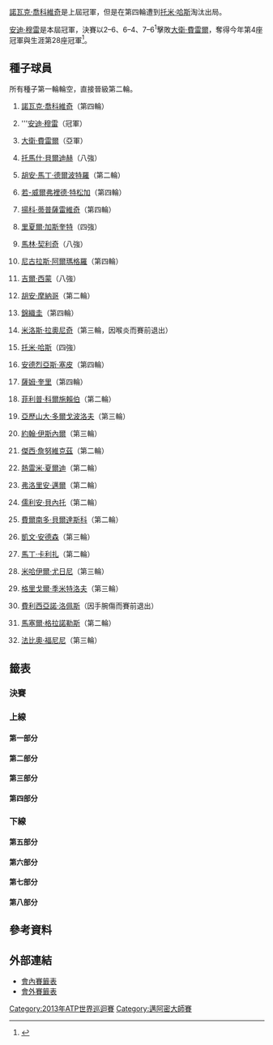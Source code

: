 {{noteTA|G1=Tennis
|1=zh-hans:圈;zh-hant:輪
|2=zh-hans:半区;zh-hant:半部;
|3=zh-hans:半决赛;zh-hk:準決賽;zh-tw:四強;
|4=zh-hans:半準决赛;zh-hk:半準決賽;zh-tw:八強;
|5=zh-hans:資格賽;zh-hk:外圍賽;zh-tw:會外賽;
}}

{{TennisEvents|2013|索尼網球公開賽|
|champ={{flagicon|GBR}} [[安迪·穆雷|安迪·穆雷]]
|runner={{flagicon|ESP}} [[大衛·費雷爾|大衛·費雷爾]]
|score=2–6、6–4、7–6<sup>1</sup>
}}
{{main|2013年索尼網球公開賽}}

[[諾瓦克·喬科維奇|諾瓦克·喬科維奇]]是上屆冠軍，但是在第四輪遭到[[托米·哈斯|托米·哈斯]]淘汰出局。

[[安迪·穆雷|安迪·穆雷]]是本屆冠軍，決賽以2–6、6–4、7–6<sup>1</sup>擊敗[[大衛·費雷爾|大衛·費雷爾]]，奪得今年第4座冠軍與生涯第28座冠軍<ref>{{citeweb|url=http://www.guardian.co.uk/sport/2013/mar/31/andy-murray-sony-open-david-ferrer|title=Andy Murray secures world No2 slot with Miami final win over David Ferrer|date=1 April 2012|work=Guardian|accessdate=2 April 2013|archive-date=2013-04-03|archive-url=https://web.archive.org/web/20130403013241/http://www.guardian.co.uk/sport/2013/mar/31/andy-murray-sony-open-david-ferrer|dead-url=no}}</ref>。

== 種子球員 ==
所有種子第一輪輪空，直接晉級第二輪。
{{col-begin}}
{{col-2}}
#{{flagicon|SRB}} [[諾瓦克·喬科維奇|諾瓦克·喬科維奇]]（第四輪）
#{{flagicon|GRB}} '''[[安迪·穆雷|安迪·穆雷]]（冠軍）
#{{flagicon|ESP}} [[大衛·費雷爾|大衛·費雷爾]]（亞軍）
#{{flagicon|CZE}} [[托馬什·貝爾迪赫|托馬什·貝爾迪赫]]（八強）
#{{flagicon|ARG}} [[胡安·馬丁·德爾波特羅|胡安·馬丁·德爾波特羅]]（第二輪）
#{{flagicon|FRA}} [[若-威爾弗裡德·特松加|若-威爾弗裡德·特松加]]（第四輪）
#{{flagicon|SRB}} [[揚科·蒂普薩雷維奇|揚科·蒂普薩雷維奇]]（第四輪）
#{{flagicon|FRA}} [[里夏爾·加斯奎特|里夏爾·加斯奎特]]（四強）
#{{flagicon|CRO}} [[馬林·契利奇|馬林·契利奇]]（八強）
#{{flagicon|ESP}} [[尼古拉斯·阿爾瑪格羅|尼古拉斯·阿爾瑪格羅]]（第四輪）
#{{flagicon|FRA}} [[吉爾·西蒙|吉爾·西蒙]]（八強）
#{{flagicon|ARG}} [[胡安·摩納哥|胡安·摩納哥]]（第二輪）
#{{flagicon|JPN}} [[錦織圭|錦織圭]]（第四輪）
#{{flagicon|CAN}} [[米洛斯·拉奧尼奇|米洛斯·拉奧尼奇]]（第三輪，因喉炎而賽前退出）
#{{flagicon|GER}} [[托米·哈斯|托米·哈斯]]（四強）
#{{flagicon|ITA}} [[安德烈亞斯·塞皮|安德烈亞斯·塞皮]]（第四輪）
{{col-2}}
<ol start=17>
<li>{{flagicon|USA}} [[薩姆·奎里|薩姆·奎里]]（第四輪）
<li>{{flagicon|GER}} [[菲利普·科爾施賴伯|菲利普·科爾施賴伯]]（第二輪）
<li>{{flagicon|UKR}} [[亞歷山大·多爾戈波洛夫|亞歷山大·多爾戈波洛夫]]（第三輪）
<li>{{flagicon|USA}} [[約翰·伊斯內爾|約翰·伊斯內爾]]（第三輪）
<li>{{flagicon|POL}} [[傑西·詹努維克茲|傑西·詹努維克茲]]（第二輪）
<li>{{flagicon|FRA}} [[熱雷米·夏爾迪|熱雷米·夏爾迪]]（第二輪）
<li>{{flagicon|GER}} [[弗洛里安·邁爾|弗洛里安·邁爾]]（第二輪）
<li>{{flagicon|FRA}} [[儒利安·貝內托|儒利安·貝內托]]（第二輪）
<li>{{flagicon|ESP}} [[費爾南多·貝爾達斯科|費爾南多·貝爾達斯科]]（第二輪）
<li>{{flagicon|RSA}} [[凱文·安德森_(網球運動員)|凱文·安德森]]（第三輪）
<li>{{flagicon|SVK}} [[馬丁·卡利扎|馬丁·卡利扎]]（第二輪）
<li>{{flagicon|RUS}} [[米哈伊爾·尤日尼|米哈伊爾·尤日尼]]（第三輪）
<li>{{flagicon|BUL}} [[格里戈爾·季米特洛夫|格里戈爾·季米特洛夫]]（第三輪）
<li>{{flagicon|ESP}} [[費利西亞諾·洛佩斯|費利西亞諾·洛佩斯]]（因手腕傷而賽前退出）
<li>{{flagicon|ESP}} [[馬塞爾·格拉諾勒斯|馬塞爾·格拉諾勒斯]]（第二輪）
<li>{{flagicon|ITA}} [[法比奧·福尼尼|法比奧·福尼尼]]（第三輪）
</ol>
{{col-end}}

== 籤表 ==
{{Draw key}}

=== 決賽 ===
{{8TeamBracket-Tennis3
| RD1=八強
| RD2=四強
| RD3=決賽
| team-width=175

|RD1-seed1=15
|RD1-team1='''{{flagicon|GER}} [[托米·哈斯|托米·哈斯]]
|RD1-score1-1='''6
|RD1-score1-2='''6
|RD1-score1-3=
|RD1-seed2=11
|RD1-team2={{flagicon|FRA}} [[吉爾·西蒙|吉爾·西蒙]]
|RD1-score2-1=3
|RD1-score2-2=1
|RD1-score2-3=

|RD1-seed3=3
|RD1-team3='''{{flagicon|ESP}} [[大衛·費雷爾|大衛·費雷爾]]
|RD1-score3-1=4
|RD1-score3-2='''6
|RD1-score3-3='''6
|RD1-seed4= 
|RD1-team4={{flagicon|AUT}} [[于爾根·梅爾澤|于爾根·梅爾澤]]
|RD1-score4-1='''6
|RD1-score4-2=3
|RD1-score4-3=0

|RD1-seed5=8
|RD1-team5='''{{flagicon|FRA}} [[里夏爾·加斯奎特|里夏爾·加斯奎特]]
|RD1-score5-1='''6
|RD1-score5-2='''6
|RD1-score5-3=
|RD1-seed6=4
|RD1-team6={{flagicon|CZE}} [[托馬什·貝爾迪赫|托馬什·貝爾迪赫]]
|RD1-score6-1=3
|RD1-score6-2=3
|RD1-score6-3=

|RD1-seed7=9
|RD1-team7={{flagicon|CRO}} [[馬林·契利奇|馬林·契利奇]]
|RD1-score7-1=4
|RD1-score7-2=3
|RD1-score7-3=
|RD1-seed8=2
|RD1-team8='''{{flagicon|GBR}} [[安迪·穆雷|安迪·穆雷]]
|RD1-score8-1='''6
|RD1-score8-2='''6
|RD1-score8-3=

|RD2-seed1=15
|RD2-team1={{flagicon|GER}} [[托米·哈斯|托米·哈斯]]
|RD2-score1-1='''6
|RD2-score1-2=2
|RD2-score1-3=3
|RD2-seed2=3
|RD2-team2='''{{flagicon|ESP}} [[大衛·費雷爾|大衛·費雷爾]]
|RD2-score2-1=4
|RD2-score2-2='''6
|RD2-score2-3='''6

|RD2-seed3=8
|RD2-team3={{flagicon|FRA}} [[里夏爾·加斯奎特|里夏爾·加斯奎特]]
|RD2-score3-1='''7<sup>7</sup>
|RD2-score3-2=1
|RD2-score3-3=2
|RD2-seed4=2
|RD2-team4='''{{flagicon|GBR}} [[安迪·穆雷|安迪·穆雷]]
|RD2-score4-1=6<sup>3</sup>
|RD2-score4-2='''6
|RD2-score4-3='''6

|RD3-seed1=3
|RD3-team1={{flagicon|ESP}} [[大衛·費雷爾|大衛·費雷爾]]
|RD3-score1-1='''6
|RD3-score1-2=4
|RD3-score1-3=6<sup>1</sup>
|RD3-seed2=2
|RD3-team2='''{{flagicon|GBR}} [[安迪·穆雷|安迪·穆雷]]
|RD3-score2-1=2
|RD3-score2-2='''6
|RD3-score2-3='''7<sup>7</sup>
}}

=== 上線 ===

==== 第一部分 ====
{{16TeamBracket-Compact-Tennis3-Byes
| RD1=第一輪
| RD2=第二輪
| RD3=第三輪
| RD4=第四輪

|RD1-seed03= 
|RD1-team03={{flagicon|LUX}} [[吉爾·穆勒|穆勒]]
|RD1-score03-1=5
|RD1-score03-2=4
|RD1-score03-3= 
|RD1-seed04= 
|RD1-team04='''{{flagicon|CZE}} [[盧卡斯·拉索爾|拉索爾]]
|RD1-score04-1='''7
|RD1-score04-2='''6
|RD1-score04-3= 

|RD1-seed05= 
|RD1-team05={{flagicon|RUS}} [[伊夫尼·多斯科伊|多斯科伊]]
|RD1-score05-1='''6
|RD1-score05-2=6<sup>5</sup>
|RD1-score05-3=2
|RD1-seed06=PR
|RD1-team06='''{{flagicon|IND}} [[山德夫·狄瓦曼|狄瓦曼]]
|RD1-score06-1=4
|RD1-score06-2='''7<sup>7</sup>
|RD1-score06-3='''6

|RD1-seed11= 
|RD1-team11='''{{flagicon|RUS}} [[尼古萊·達維登科|達維登科]]
|RD1-score11-1='''6
|RD1-score11-2=2
|RD1-score11-3='''6
|RD1-seed12= 
|RD1-team12={{flagicon|ITA}} [[保羅·洛倫齊|洛倫齊]]
|RD1-score12-1=0
|RD1-score12-2='''6
|RD1-score12-3=0

|RD1-seed13= 
|RD1-team13='''{{flagicon|NED}} [[伊格爾·西里寧|西里寧]]
|RD1-score13-1=3
|RD1-score13-2= 
|RD1-score13-3= 
|RD1-seed14= 
|RD1-team14={{flagicon|ARG}} [[萊昂納多·梅耶爾|梅耶爾]]
|RD1-score14-1=2<sup>r</sup>
|RD1-score14-2= 
|RD1-score14-3= 

|RD2-seed01=1
|RD2-team01='''{{flagicon|SRB}} [[諾瓦克·喬科維奇|喬科維奇]]
|RD2-score01-1='''6
|RD2-score01-2='''6
|RD2-score01-3= 
|RD2-seed02= 
|RD2-team02={{flagicon|CZE}} [[盧卡斯·拉索爾|拉索爾]]
|RD2-score02-1=1
|RD2-score02-2=0
|RD2-score02-3= 

|RD2-seed03=PR
|RD2-team03={{flagicon|IND}} '''[[山德夫·狄瓦曼|狄瓦曼]]
|RD2-score03-1=4
|RD2-score03-2='''6
|RD2-score03-3='''7
|RD2-seed04=LL
|RD2-team04={{Nowrap|{{flagicon|FRA}} [[愛德華·羅傑-瓦塞林|羅傑-瓦塞林]]}}
|RD2-score04-1='''6
|RD2-score04-2=4
|RD2-score04-3=5

|RD2-seed05=19
|RD2-team05='''{{flagicon|UKR}} [[亞歷山大·多爾戈波洛夫|多爾戈波洛夫]]
|RD2-score05-1='''6
|RD2-score05-2='''6
|RD2-score05-3= 
|RD2-seed06= 
|RD2-team06={{flagicon|RUS}} [[尼古萊·達維登科|達維登科]]
|RD2-score06-1=2
|RD2-score06-2=3
|RD2-score06-3= 

|RD2-seed07= 
|RD2-team07={{flagicon|NED}} [[伊格爾·西里寧|西里寧]]
|RD2-score07-1=0
|RD2-score07-2='''7
|RD2-score07-3=3
|RD2-seed08=15
|RD2-team08='''{{flagicon|GER}} [[托米·哈斯|哈斯]]
|RD2-score08-1='''6
|RD2-score08-2=5
|RD2-score08-3='''6

|RD3-seed01=1
|RD3-team01='''{{flagicon|SRB}} [[諾瓦克·喬科維奇|喬科維奇]]
|RD3-score01-1='''6
|RD3-score01-2='''6
|RD3-score01-3= 
|RD3-seed02=PR
|RD3-team02={{flagicon|IND}} [[山德夫·狄瓦曼|狄瓦曼]]
|RD3-score02-1=2
|RD3-score02-2=4
|RD3-score02-3= 

|RD3-seed03=19
|RD3-team03={{flagicon|UKR}} [[亞歷山大·多爾戈波洛夫|多爾戈波洛夫]]
|RD3-score03-1=3
|RD3-score03-2=2
|RD3-score03-3= 
|RD3-seed04=15
|RD3-team04='''{{flagicon|GER}} [[托米·哈斯|哈斯]] 
|RD3-score04-1='''6
|RD3-score04-2='''6
|RD3-score04-3= 

|RD4-seed01=1
|RD4-team01={{flagicon|SRB}} [[諾瓦克·喬科維奇|喬科維奇]]
|RD4-score01-1=2
|RD4-score01-2=4
|RD4-score01-3=
|RD4-seed02=15
|RD4-team02='''{{flagicon|GER}} [[托米·哈斯|哈斯]] 
|RD4-score02-1='''6
|RD4-score02-2='''6
|RD4-score02-3=
}}

==== 第二部分 ====
{{16TeamBracket-Compact-Tennis3-Byes
| RD1=第一輪
| RD2=第二輪
| RD3=第三輪
| RD4=第四輪

|RD1-seed03= 
|RD1-team03={{flagicon|POR}} [[喬奧·索薩|索薩]]
|RD1-score03-1=1
|RD1-score03-2=6<sup>3</sup>
|RD1-score03-3= 
|RD1-seed04=WC
|RD1-team04='''{{flagicon|AUS}} [[萊頓·休伊特|休伊特]]
|RD1-score04-1='''6
|RD1-score04-2='''7<sup>7</sup>
|RD1-score04-3= 

|RD1-seed05= 
|RD1-team05='''{{flagicon|SLO}} [[格雷加·澤姆賈|澤姆賈]]
|RD1-score05-1=3
|RD1-score05-2=0
|RD1-score05-3= 
|RD1-seed06=
|RD1-team06={{flagicon|ESP}} [[羅伯托·布迪斯塔-阿古特|布迪斯塔-阿古特]]
|RD1-score06-1='''6
|RD1-score06-2=0<sup>r</sup>
|RD1-score06-3= 

|RD1-seed11=Q
|RD1-team11={{flagicon|NED}} [[蒂莫·德·巴克|德·巴克]]
|RD1-score11-1=1
|RD1-score11-2='''6
|RD1-score11-3=3
|RD1-seed12= 
|RD1-team12='''{{flagicon|ARG}} [[奧拉西奧·澤巴洛斯|澤巴洛斯]]
|RD1-score12-1='''6
|RD1-score12-2=3
|RD1-score12-3='''6

|RD1-seed13= 
|RD1-team13={{flagicon|AUS}} [[馬林卡·馬特塞維奇|馬特塞維奇]]
|RD1-score13-1=2
|RD1-score13-2='''6
|RD1-score13-3=4
|RD1-seed14=Q
|RD1-team14='''{{flagicon|ISR}} [[杜迪·塞拉|塞拉]]
|RD1-score14-1='''6
|RD1-score14-2=1
|RD1-score14-3='''6

|RD2-seed01=11
|RD2-team01='''{{flagicon|FRA}} [[吉爾·西蒙|西蒙]]
|RD2-score01-1='''6
|RD2-score01-2='''6
|RD2-score01-3= 
|RD2-seed02=WC
|RD2-team02={{flagicon|AUS}} [[萊頓·休伊特|休伊特]]
|RD2-score02-1=3
|RD2-score02-2=3
|RD2-score02-3= 

|RD2-seed03= 
|RD2-team03='''{{flagicon|SLO}} [[格雷加·澤姆賈|澤姆賈]]
|RD2-score03-1='''6
|RD2-score03-2='''7<sup>7</sup>
|RD2-score03-3= 
|RD2-seed04=23
|RD2-team04={{flagicon|GER}} [[弗洛里安·邁爾|邁爾]]
|RD2-score04-1=3
|RD2-score04-2=6<sup>3</sup>
|RD2-score04-3= 

|RD2-seed05=26
|RD2-team05='''{{flagicon|RSA}} [[凱文·安德森_(網球運動員)|凱文·安德森]]
|RD2-score05-1='''6
|RD2-score05-2='''7<sup>7</sup>
|RD2-score05-3= 
|RD2-seed06= 
|RD2-team06={{flagicon|ARG}} [[奧拉西奧·澤巴洛斯|澤巴洛斯]]
|RD2-score06-1=3
|RD2-score06-2=6<sup>4</sup>
|RD2-score06-3= 

|RD2-seed07=Q
|RD2-team07={{flagicon|ISR}} [[杜迪·塞拉|塞拉]]
|RD2-score07-1=2
|RD2-score07-2=4
|RD2-score07-3= 
|RD2-seed08=7
|RD2-team08='''{{flagicon|SRB}} [[揚科·蒂普薩雷維奇|蒂普薩雷維奇]]
|RD2-score08-1='''6
|RD2-score08-2='''6
|RD2-score08-3= 

|RD3-seed01=11
|RD3-team01='''{{flagicon|FRA}} [[吉爾·西蒙|西蒙]]
|RD3-score01-1='''6
|RD3-score01-2='''6
|RD3-score01-3= 
|RD3-seed02= 
|RD3-team02={{flagicon|SLO}} [[格雷加·澤姆賈|澤姆賈]]
|RD3-score02-1=4
|RD3-score02-2=4
|RD3-score02-3= 

|RD3-seed03=26
|RD3-team03={{flagicon|RSA}} [[凱文·安德森_(網球運動員)|凱文·安德森]]
|RD3-score03-1='''6
|RD3-score03-2=6<sup>5</sup>
|RD3-score03-3=0
|RD3-seed04=7
|RD3-team04='''{{flagicon|SRB}} [[揚科·蒂普薩雷維奇|蒂普薩雷維奇]]
|RD3-score04-1=4
|RD3-score04-2='''7<sup>7</sup>
|RD3-score04-3='''6

|RD4-seed01=11
|RD4-team01='''{{flagicon|FRA}} [[吉爾·西蒙|西蒙]]
|RD4-score01-1=5
|RD4-score01-2='''6
|RD4-score01-3='''6
|RD4-seed02=7
|RD4-team02={{flagicon|SRB}} [[揚科·蒂普薩雷維奇|蒂普薩雷維奇]]
|RD4-score02-1='''7
|RD4-score02-2=2
|RD4-score02-3=2
}}

==== 第三部分 ====
{{16TeamBracket-Compact-Tennis3-Byes
| RD1=第一輪
| RD2=第二輪
| RD3=第三輪
| RD4=第四輪

|RD1-seed03=Q
|RD1-team03='''{{flagicon|RUS}} [[德米特里·圖爾蘇諾夫|圖爾蘇諾夫]]
|RD1-score03-1='''7<sup>7</sup>
|RD1-score03-2='''7
|RD1-score03-3= 
|RD1-seed04=Q
|RD1-team04={{flagicon|USA}} [[提姆·斯姆澤克|斯姆澤克]]
|RD1-score04-1=6<sup>4</sup>
|RD1-score04-2=5
|RD1-score04-3= 

|RD1-seed05= 
|RD1-team05={{flagicon|FRA}} [[伯諾瓦·帕爾雷|帕爾雷]]
|RD1-score05-1=6<sup>7</sup>
|RD1-score05-2=2
|RD1-score05-3= 
|RD1-seed06= 
|RD1-team06='''{{flagicon|FRA}} [[米卡埃爾·洛德拉|洛德拉]]
|RD1-score06-1='''7<sup>9</sup>
|RD1-score06-2='''6
|RD1-score06-3=

|RD1-seed11=Q
|RD1-team11={{flagicon|USA}} [[拉傑夫·拉姆|拉姆]]
|RD1-score11-1=4
|RD1-score11-2='''7<sup>8</sup>
|RD1-score11-3=4
|RD1-seed12= 
|RD1-team12='''{{flagicon|BEL}} [[克薩維埃·馬利斯|馬利斯]]
|RD1-score12-1='''6
|RD1-score12-2=6<sup>6</sup>
|RD1-score12-3='''6

|RD1-seed13= 
|RD1-team13={{flagicon|RUS}} [[安德烈·庫茲涅佐夫_(網球運動員)|庫茲涅佐夫]]
|RD1-score13-1='''6
|RD1-score13-2=3
|RD1-score13-3=1<sup>r</sup>
|RD1-seed14= 
|RD1-team14='''{{flagicon|ROU}} [[維克托·哈內斯庫|哈內斯庫]]
|RD1-score14-1=4
|RD1-score14-2='''6
|RD1-score14-3=4

|RD2-seed01=3
|RD2-team01='''{{flagicon|ESP}} [[大衛·費雷爾|費雷爾]]
|RD2-score01-1=<small>w/o</small>
|RD2-score01-2= 
|RD2-score01-3= 
|RD2-seed02=Q
|RD2-team02={{flagicon|RUS}} [[德米特里·圖爾蘇諾夫|圖爾蘇諾夫]]
|RD2-score02-1= 
|RD2-score02-2= 
|RD2-score02-3= 

|RD2-seed03= 
|RD2-team03={{flagicon|FRA}} [[米卡埃爾·洛德拉|洛德拉]]
|RD2-score03-1=4
|RD2-score03-2=1
|RD2-score03-3= 
|RD2-seed04=32
|RD2-team04='''{{flagicon|ITA}} [[法比奧·福尼尼|福尼尼]]
|RD2-score04-1='''6
|RD2-score04-2='''6
|RD2-score04-3= 

|RD2-seed05=22
|RD2-team05={{flagicon|FRA}} [[熱雷米·夏爾迪|夏爾迪]]
|RD2-score05-1=3
|RD2-score05-2=2
|RD2-score05-3= 
|RD2-seed06= 
|RD2-team06='''{{flagicon|BEL}} [[克薩維埃·馬利斯|馬利斯]]
|RD2-score06-1='''6
|RD2-score06-2='''6
|RD2-score06-3= 

|RD2-seed07= 
|RD2-team07={{flagicon|ROU}} [[維克托·哈內斯庫|哈內斯庫]]
|RD2-score07-1=3
|RD2-score07-2=3
|RD2-score07-3= 
|RD2-seed08=13
|RD2-team08='''{{flagicon|JPN}} [[錦織圭|錦織]]
|RD2-score08-1='''6
|RD2-score08-2='''6
|RD2-score08-3= 

|RD3-seed01=3
|RD3-team01='''{{flagicon|ESP}} [[大衛·費雷爾|費雷爾]]
|RD3-score01-1='''6
|RD3-score01-2='''7
|RD3-score01-3= 
|RD3-seed02=32
|RD3-team02={{flagicon|ITA}} [[法比奧·福尼尼|福尼尼]]
|RD3-score02-1=1
|RD3-score02-2=5
|RD3-score02-3= 

|RD3-seed03= 
|RD3-team03={{flagicon|BEL}} [[克薩維埃·馬利斯|馬利斯]]
|RD3-score03-1=2
|RD3-score03-2=5
|RD3-score03-3= 
|RD3-seed04=13
|RD3-team04='''{{flagicon|JPN}} [[錦織圭|錦織]]
|RD3-score04-1='''6
|RD3-score04-2='''7
|RD3-score04-3= 

|RD4-seed01=3
|RD4-team01='''{{flagicon|ESP}} [[大衛·費雷爾|費雷爾]]
|RD4-score01-1='''6
|RD4-score01-2='''6
|RD4-score01-3=
|RD4-seed02=13
|RD4-team02={{flagicon|JPN}} [[錦織圭|錦織]]
|RD4-score02-1=4
|RD4-score02-2=2
|RD4-score02-3=
}}

==== 第四部分 ====
{{16TeamBracket-Compact-Tennis3-Byes
| RD1=第一輪
| RD2=第二輪
| RD3=第三輪
| RD4=第四輪

|RD1-seed03=Q
|RD1-team03={{flagicon|CZE}} [[揚·哈耶克|哈耶克]]
|RD1-score03-1=3
|RD1-score03-2=1
|RD1-score03-3= 
|RD1-seed04= 
|RD1-team04='''{{flagicon|ESP}} [[阿爾伯特·拉莫斯|拉莫斯]]
|RD1-score04-1='''6
|RD1-score04-2='''6
|RD1-score04-3= 

|RD1-seed05= 
|RD1-team05={{flagicon|USA}} [[瑞恩·哈里森_(網球運動員)|哈里森]]
|RD1-score05-1=2
|RD1-score05-2=2
|RD1-score05-3= 
|RD1-seed06=WC
|RD1-team06='''{{flagicon|USA}} [[詹姆斯·布萊克|布萊克]]
|RD1-score06-1='''6
|RD1-score06-2='''6
|RD1-score06-3= 

|RD1-seed11= 
|RD1-team11='''{{flagicon|AUT}} [[于爾根·梅爾澤|梅爾澤]]
|RD1-score11-1=3
|RD1-score11-2='''6
|RD1-score11-3='''7<sup>7</sup>
|RD1-seed12= 
|RD1-team12={{flagicon|LTU}} [[里查達斯·貝蘭基斯|貝蘭基斯]]
|RD1-score12-1='''6
|RD1-score12-2=3
|RD1-score12-3=6<sup>1</sup>

|RD1-seed13= 
|RD1-team13='''{{flagicon|GER}} [[托比亞斯·卡姆克|卡姆克]]
|RD1-score13-1='''7<sup>7</sup>
|RD1-score13-2='''6
|RD1-score13-3= 
|RD1-seed14= 
|RD1-team14={{flagicon|SLO}} [[布拉澤·卡夫奇克|卡夫奇克]]
|RD1-score14-1=6<sup>5</sup>
|RD1-score14-2=3
|RD1-score14-3= 

|RD2-seed01=12
|RD2-team01={{flagicon|ARG}} [[胡安·摩納哥|摩納哥]]
|RD2-score01-1=2
|RD2-score01-2='''6
|RD2-score01-3=3
|RD2-seed02= 
|RD2-team02='''{{flagicon|ESP}} [[阿爾伯特·拉莫斯|拉莫斯]]
|RD2-score02-1='''6
|RD2-score02-2=4
|RD2-score02-3='''6

|RD2-seed03=WC
|RD2-team03={{flagicon|USA}} '''[[詹姆斯·布萊克|布萊克]]
|RD2-score03-1='''6
|RD2-score03-2='''6
|RD2-score03-3= 
|RD2-seed04=24
|RD2-team04={{flagicon|FRA}} [[儒利安·貝內托|貝內托]]
|RD2-score04-1=2
|RD2-score04-2=3
|RD2-score04-3= 

|RD2-seed05=31
|RD2-team05={{flagicon|ESP}} [[馬塞爾·格拉諾勒斯|格拉諾勒斯]]
|RD2-score05-1=3
|RD2-score05-2=4
|RD2-score05-3= 
|RD2-seed06= 
|RD2-team06='''{{flagicon|AUT}} [[于爾根·梅爾澤|梅爾澤]]
|RD2-score06-1='''6
|RD2-score06-2='''6
|RD2-score06-3= 

|RD2-seed07= 
|RD2-team07='''{{flagicon|GER}} [[托比亞斯·卡姆克|卡姆克]]
|RD2-score07-1='''7<sup>7</sup>
|RD2-score07-2='''6
|RD2-score07-3= 
|RD2-seed08=5
|RD2-team08={{flagicon|ARG}} [[胡安·馬丁·德爾波特羅|德爾波特羅]]
|RD2-score08-1=6<sup>5</sup>
|RD2-score08-2=1
|RD2-score08-3= 

|RD3-seed01= 
|RD3-team01='''{{flagicon|ESP}} [[阿爾伯特·拉莫斯|拉莫斯]]
|RD3-score01-1='''6
|RD3-score01-2=2
|RD3-score01-3='''7
|RD3-seed02=WC
|RD3-team02={{flagicon|USA}} [[詹姆斯·布萊克|布萊克]]
|RD3-score02-1=4
|RD3-score02-2='''6
|RD3-score02-3=5

|RD3-seed03= 
|RD3-team03='''{{flagicon|AUT}} [[于爾根·梅爾澤|梅爾澤]]
|RD3-score03-1=6<sup>3</sup>
|RD3-score03-2='''6
|RD3-score03-3='''6
|RD3-seed04= 
|RD3-team04={{flagicon|GER}} [[托比亞斯·卡姆克|卡姆克]]
|RD3-score04-1='''7<sup>7</sup>
|RD3-score04-2=3
|RD3-score04-3=4

|RD4-seed01= 
|RD4-team01={{flagicon|ESP}} [[阿爾伯特·拉莫斯|拉莫斯]]
|RD4-score01-1='''6
|RD4-score01-2=3
|RD4-score01-3=3
|RD4-seed02= 
|RD4-team02='''{{flagicon|AUT}} [[于爾根·梅爾澤|梅爾澤]]
|RD4-score02-1=2
|RD4-score02-2='''6
|RD4-score02-3='''6
}}

=== 下線 ===

==== 第五部分 ====
{{16TeamBracket-Compact-Tennis3-Byes
| RD1=第一輪
| RD2=第二輪
| RD3=第三輪
| RD4=第四輪

|RD1-seed03= 
|RD1-team03={{flagicon|JPN}} [[伊藤龍馬|伊藤]]
|RD1-score03-1='''6
|RD1-score03-2=4
|RD1-score03-3=1<sup>r</sup>
|RD1-seed04=Q
|RD1-team04='''{{flagicon|BEL}} [[奧利維埃·羅庫斯|O 羅庫斯]]
|RD1-score04-1=4
|RD1-score04-2='''6
|RD1-score04-3=3

|RD1-seed05=Q
|RD1-team05={{flagicon|USA}} [[羅比·吉內普里|吉內普里]]
|RD1-score05-1=5
|RD1-score05-2=1
|RD1-score05-3= 
|RD1-seed06= 
|RD1-team06='''{{flagicon|TPE}} [[盧彥勳|盧]]
|RD1-score06-1='''7
|RD1-score06-2='''6
|RD1-score06-3= 

|RD1-seed11= 
|RD1-team11='''{{flagicon|BEL}} [[大衛·高芬|高芬]]
|RD1-score11-1='''7<sup>7</sup>
|RD1-score11-2=3
|RD1-score11-3='''6
|RD1-seed12= 
|RD1-team12={{flagicon|NED}} [[羅賓·哈塞|哈塞]]
|RD1-score12-1=6<sup>4</sup>
|RD1-score12-2='''6
|RD1-score12-3=1

|RD1-seed13=WC
|RD1-team13='''{{flagicon|ARG}} [[吉多·佩拉|佩拉]]
|RD1-score13-1=2
|RD1-score13-2= 
|RD1-score13-3= 
|RD1-seed14= 
|RD1-team14={{flagicon|ARG}} [[卡洛斯·貝洛克|貝洛克]]
|RD1-score14-1=1<sup>r</sup>
|RD1-score14-2= 
|RD1-score14-3= 

|RD2-seed01=8
|RD2-team01='''{{flagicon|FRA}} [[里夏爾·加斯奎特|加斯奎特]]
|RD2-score01-1='''7
|RD2-score01-2='''6
|RD2-score01-3= 
|RD2-seed02=Q
|RD2-team02={{flagicon|BEL}} [[奧利維埃·羅庫斯|O 羅庫斯]]
|RD2-score02-1=5
|RD2-score02-2=2
|RD2-score02-3= 

|RD2-seed03= 
|RD2-team03={{flagicon|TPE}} [[盧彥勳|盧]]
|RD2-score03-1=3
|RD2-score03-2='''6
|RD2-score03-3=0
|RD2-seed04=28
|RD2-team04='''{{flagicon|RUS}} [[米哈伊爾·尤日尼|尤日尼]]
|RD2-score04-1='''6
|RD2-score04-2=1
|RD2-score04-3='''6

|RD2-seed05=18
|RD2-team05={{flagicon|GER}} [[菲利普·科爾施賴伯|科爾施賴伯]]
|RD2-score05-1=6<sup>5</sup>
|RD2-score05-2='''6
|RD2-score05-3=2
|RD2-seed06= 
|RD2-team06='''{{flagicon|BEL}} [[大衛·高芬|高芬]]
|RD2-score06-1='''7<sup>7</sup>
|RD2-score06-2=4
|RD2-score06-3='''6

|RD2-seed07=WC
|RD2-team07={{flagicon|ARG}} [[吉多·佩拉|佩拉]]
|RD2-score07-1=0
|RD2-score07-2=3
|RD2-score07-3= 
|RD2-seed08=10
|RD2-team08='''{{flagicon|ESP}} [[尼古拉斯·阿爾瑪格羅|阿爾瑪格羅]]
|RD2-score08-1='''6
|RD2-score08-2='''6
|RD2-score08-3= 

|RD3-seed01=8
|RD3-team01='''{{flagicon|FRA}} [[里夏爾·加斯奎特|加斯奎特]]
|RD3-score01-1='''6
|RD3-score01-2='''6
|RD3-score01-3= 
|RD3-seed02=28
|RD3-team02={{flagicon|RUS}} [[米哈伊爾·尤日尼|尤日尼]]
|RD3-score02-1=3
|RD3-score02-2=4
|RD3-score02-3= 

|RD3-seed03= 
|RD3-team03={{flagicon|BEL}} [[大衛·高芬|高芬]]
|RD3-score03-1=3
|RD3-score03-2=4
|RD3-score03-3= 
|RD3-seed04=10
|RD3-team04='''{{flagicon|ESP}} [[尼古拉斯·阿爾瑪格羅|阿爾瑪格羅]]
|RD3-score04-1='''6
|RD3-score04-2='''6
|RD3-score04-3= 

|RD4-seed01=8
|RD4-team01='''{{flagicon|FRA}} [[里夏爾·加斯奎特|加斯奎特]]
|RD4-score01-1=6<sup>3</sup>
|RD4-score01-2='''7
|RD4-score01-3='''7<sup>7</sup>
|RD4-seed02=10
|RD4-team02={{flagicon|ESP}} [[尼古拉斯·阿爾瑪格羅|阿爾瑪格羅]]
|RD4-score02-1='''7<sup>7</sup>
|RD4-score02-2=5
|RD4-score02-3=6<sup>3</sup>
}}

==== 第六部分 ====
{{16TeamBracket-Compact-Tennis3-Byes
| RD1=第一輪
| RD2=第二輪
| RD3=第三輪
| RD4=第四輪

|RD1-seed03=Q
|RD1-team03={{flagicon|ROU}} [[馬利尤斯·科皮爾|科皮爾]]
|RD1-score03-1=4
|RD1-score03-2='''6
|RD1-score03-3=1
|RD1-seed04=Q
|RD1-team04='''{{flagicon|FRA}} [[基雷姆·魯芬|魯芬]]
|RD1-score04-1='''6
|RD1-score04-2=4
|RD1-score04-3='''6

|RD1-seed05=Q
|RD1-team05={{flagicon|CAN}} [[法蘭克·丹切維奇|丹切維奇]]
|RD1-score05-1='''6
|RD1-score05-2=4
|RD1-score05-3=3
|RD1-seed06=
|RD1-team06='''{{flagicon|POL}} [[盧卡斯·古博特|古博特]]
|RD1-score06-1=4
|RD1-score06-2='''6
|RD1-score06-3='''6

|RD1-seed11=
|RD1-team11={{flagicon|JPN}} [[添田豪|添田]]
|RD1-score11-1=5
|RD1-score11-2=1
|RD1-score11-3=
|RD1-seed12=
|RD1-team12='''{{flagicon|COL}} [[亞歷杭德羅·法亞|法亞]]
|RD1-score12-1='''7
|RD1-score12-2='''6
|RD1-score12-3=

|RD1-seed13=
|RD1-team13='''{{Nowrap|{{flagicon|ESP}} [[丹尼爾·吉梅諾-特拉維爾|吉梅諾-特拉維爾]]}}
|RD1-score13-1='''6
|RD1-score13-2='''6
|RD1-score13-3=
|RD1-seed14=
|RD1-team14={{flagicon|UZB}} [[丹尼斯·伊斯托明|伊斯托明]]
|RD1-score14-1=2
|RD1-score14-2=4
|RD1-score14-3=

|RD2-seed01=14
|RD2-team01='''{{flagicon|CAN}} [[米洛斯·拉奧尼奇|拉奧尼奇]]
|RD2-score01-1='''6
|RD2-score01-2='''6
|RD2-score01-3=
|RD2-seed02=Q
|RD2-team02={{flagicon|FRA}} [[基雷姆·魯芬|魯芬]]
|RD2-score02-1=2
|RD2-score02-2=4
|RD2-score02-3=

|RD2-seed03=
|RD2-team03={{flagicon|POL}} [[盧卡斯·古博特|古博特]]
|RD2-score03-1='''6
|RD2-score03-2=3
|RD2-score03-3=3
|RD2-seed04=17
|RD2-team04='''{{flagicon|USA}} [[薩姆·奎里|奎里]]
|RD2-score04-1=4
|RD2-score04-2='''6
|RD2-score04-3='''6

|RD2-seed05=25
|RD2-team05={{flagicon|ESP}} [[費爾南多·貝爾達斯科|貝爾達斯科]]
|RD2-score05-1=3
|RD2-score05-2=6<sup>6</sup>
|RD2-score05-3=
|RD2-seed06=
|RD2-team06='''{{flagicon|COL}} [[亞歷杭德羅·法亞|法亞]]
|RD2-score06-1='''6
|RD2-score06-2='''7<sup>8</sup>
|RD2-score06-3=

|RD2-seed07=
|RD2-team07={{Nowrap|{{flagicon|ESP}} [[丹尼爾·吉梅諾-特拉維爾|吉梅諾-特拉維爾]]}}
|RD2-score07-1='''7
|RD2-score07-2=6<sup>3</sup>
|RD2-score07-3=2
|RD2-seed08=4
|RD2-team08='''{{flagicon|CZE}} [[托馬什·貝爾迪赫|貝爾迪赫]]
|RD2-score08-1=5
|RD2-score08-2='''7<sup>7</sup>
|RD2-score08-3='''6

|RD3-seed01=14
|RD3-team01={{flagicon|CAN}} [[米洛斯·拉奧尼奇|拉奧尼奇]]
|RD3-score01-1=
|RD3-score01-2=
|RD3-score01-3=
|RD3-seed02=17
|RD3-team02='''{{flagicon|USA}} [[薩姆·奎里|奎里]]
|RD3-score02-1=<small>w/o
|RD3-score02-2=
|RD3-score02-3=

|RD3-seed03=
|RD3-team03={{flagicon|COL}} [[亞歷杭德羅·法亞|法亞]]
|RD3-score03-1='''6
|RD3-score03-2=6<sup>6</sup>
|RD3-score03-3=4
|RD3-seed04=4
|RD3-team04='''{{flagicon|CZE}} [[托馬什·貝爾迪赫|貝爾迪赫]]
|RD3-score04-1=2
|RD3-score04-2='''7<sup>8</sup>
|RD3-score04-3='''6

|RD4-seed01=17
|RD4-team01={{flagicon|USA}} [[薩姆·奎里|奎里]]
|RD4-score01-1=1
|RD4-score01-2=1
|RD4-score01-3=
|RD4-seed02=4
|RD4-team02='''{{flagicon|CZE}} [[托馬什·貝爾迪赫|貝爾迪赫]]
|RD4-score02-1='''6
|RD4-score02-2='''6
|RD4-score02-3=
}}

==== 第七部分 ====
{{16TeamBracket-Compact-Tennis3-Byes
| RD1=第一輪
| RD2=第二輪
| RD3=第三輪
| RD4=第四輪

|RD1-seed03=
|RD1-team03={{flagicon|ESP}} [[巴勃羅·安杜哈爾|安杜哈爾]]
|RD1-score03-1=2
|RD1-score03-2=3
|RD1-score03-3=
|RD1-seed04=
|RD1-team04='''{{flagicon|SRB}} [[維克托·特羅伊茨基|特羅伊茨基]]
|RD1-score04-1='''6
|RD1-score04-2='''6
|RD1-score04-3=

|RD1-seed05=
|RD1-team05='''{{flagicon|FIN}} [[亞爾科·涅米寧|涅米寧]]
|RD1-score05-1=2
|RD1-score05-2='''6
|RD1-score05-3='''6
|RD1-seed06=
|RD1-team06={{flagicon|ARG}} [[大衛·納爾班迪安|納爾班迪安]]
|RD1-score06-1='''6
|RD1-score06-2=4
|RD1-score06-3=3

|RD1-seed11=
|RD1-team11='''{{flagicon|CRO}} [[伊萬·多迪格|多迪格]]
|RD1-score11-1=4
|RD1-score11-2='''6
|RD1-score11-3='''6
|RD1-seed12=
|RD1-team12={{flagicon|SVK}} [[盧卡斯·拉科|拉科]]
|RD1-score12-1='''6
|RD1-score12-2=0
|RD1-score12-3=4

|RD1-seed13=WC
|RD1-team13={{flagicon|USA}} [[瑞尼·威廉斯|威廉斯]]
|RD1-score13-1=2
|RD1-score13-2=4
|RD1-score13-3=
|RD1-seed14=
|RD1-team14='''{{flagicon|COL}} [[聖地亞哥·基拉爾多|基拉爾多]]
|RD1-score14-1='''6
|RD1-score14-2='''6
|RD1-score14-3=

|RD2-seed01=6
|RD2-team01='''{{flagicon|FRA}} [[若-威爾弗裡德·特松加|特松加]]
|RD2-score01-1='''7<sup>8</sup>
|RD2-score01-2='''6
|RD2-score01-3=
|RD2-seed02=
|RD2-team02={{flagicon|SRB}} [[維克托·特羅伊茨基|特羅伊茨基]]
|RD2-score02-1=6<sup>6</sup>
|RD2-score02-2=3
|RD2-score02-3=

|RD2-seed03=
|RD2-team03='''{{flagicon|FIN}} [[亞爾科·涅米寧|涅米寧]]
|RD2-score03-1='''6
|RD2-score03-2='''6
|RD2-score03-3=
|RD2-seed04=27
|RD2-team04={{flagicon|SVK}} [[馬丁·卡利扎|卡利扎]]
|RD2-score04-1=2
|RD2-score04-2=2
|RD2-score04-3=

|RD2-seed05=20
|RD2-team05='''{{flagicon|USA}} [[約翰·伊斯內爾|伊斯內爾]]
|RD2-score05-1=4
|RD2-score05-2='''7
|RD2-score05-3='''7<sup>7</sup>
|RD2-seed06=
|RD2-team06={{flagicon|CRO}} [[伊萬·多迪格|多迪格]]
|RD2-score06-1='''6
|RD2-score06-2=5
|RD2-score06-3=6<sup>5</sup>

|RD2-seed07=
|RD2-team07={{flagicon|COL}} [[聖地亞哥·基拉爾多|基拉爾多]]
|RD2-score07-1=2
|RD2-score07-2=6<sup>6</sup>
|RD2-score07-3=
|RD2-seed08=9
|RD2-team08='''{{flagicon|CRO}} [[馬林·契利奇|契利奇]]
|RD2-score08-1='''6
|RD2-score08-2='''7<sup>8</sup>
|RD2-score08-3=

|RD3-seed01=6
|RD3-team01='''{{flagicon|FRA}} [[若-威爾弗裡德·特松加|特松加]]
|RD3-score01-1='''6
|RD3-score01-2='''6
|RD3-score01-3=
|RD3-seed02=
|RD3-team02={{flagicon|FIN}} [[亞爾科·涅米寧|涅米寧]]
|RD3-score02-1=3
|RD3-score02-2=3
|RD3-score02-3=

|RD3-seed03=20
|RD3-team03={{flagicon|USA}} [[約翰·伊斯內爾|伊斯內爾]]
|RD3-score03-1=3
|RD3-score03-2=6<sup>3</sup>
|RD3-score03-3=
|RD3-seed04=9
|RD3-team04={{flagicon|CRO}} '''[[馬林·契利奇|契利奇]]'''
|RD3-score04-1='''6
|RD3-score04-2='''7<sup>7</sup>
|RD3-score04-3=

|RD4-seed01=6
|RD4-team01={{flagicon|FRA}} [[若-威爾弗裡德·特松加|特松加]]
|RD4-score01-1=5
|RD4-score01-2=6<sup>4</sup>
|RD4-score01-3=
|RD4-seed02=9
|RD4-team02='''{{flagicon|CRO}} [[馬林·契利奇|契利奇]]
|RD4-score02-1='''7
|RD4-score02-2='''7<sup>7</sup>
|RD4-score02-3=
}}

==== 第八部分 ====
{{16TeamBracket-Compact-Tennis3-Byes
| RD1=第一輪
| RD2=第二輪
| RD3=第三輪
| RD4=第四輪

|RD1-seed03=
|RD1-team03={{flagicon|GER}} [[班傑明·貝克爾|貝克爾]]
|RD1-score03-1=4
|RD1-score03-2=3
|RD1-score03-3=
|RD1-seed04=
|RD1-team04='''{{flagicon|SLO}} [[阿爾亞·貝德尼|貝德尼]]
|RD1-score04-1='''6
|RD1-score04-2='''6
|RD1-score04-3=

|RD1-seed05=
|RD1-team05='''{{flagicon|BRA}} [[托馬斯·貝魯奇|貝魯奇]]
|RD1-score05-1=2
|RD1-score05-2='''6
|RD1-score05-3='''6
|RD1-seed06=LL
|RD1-team06={{flagicon|GER}} [[丹尼爾·布蘭德斯|布蘭德斯]]
|RD1-score06-1='''6
|RD1-score06-2=4
|RD1-score06-3=2

|RD1-seed11=
|RD1-team11={{flagicon|CAN}} [[傑西·萊文|萊文]]
|RD1-score11-1='''6
|RD1-score11-2=3
|RD1-score11-3=6<sup>4</sup>
|RD1-seed12=
|RD1-team12='''{{flagicon|ITA}} [[西莫內·博萊利|博萊利]]
|RD1-score12-1=4
|RD1-score12-2='''6
|RD1-score12-3='''7<sup>7</sup>

|RD1-seed13=Q
|RD1-team13={{flagicon|FRA}} [[馬克·吉克爾|吉克爾]]
|RD1-score13-1=5
|RD1-score13-2=6<sup>3</sup>
|RD1-score13-3=
|RD1-seed14=
|RD1-team14='''{{flagicon|AUS}} [[伯納德·托米奇|托米奇]]
|RD1-score14-1='''7
|RD1-score14-2='''7<sup>7</sup>
|RD1-score14-3=

|RD2-seed01=16
|RD2-team01='''{{flagicon|ITA}} [[安德烈亞斯·塞皮|塞皮]]
|RD2-score01-1='''7
|RD2-score01-2=5
|RD2-score01-3='''7
|RD2-seed02=
|RD2-team02={{flagicon|SLO}} [[阿爾亞·貝德尼|貝德尼]]
|RD2-score02-1=5
|RD2-score02-2='''7
|RD2-score02-3=5

|RD2-seed03=
|RD2-team03='''{{flagicon|BRA}} [[托馬斯·貝魯奇|貝魯奇]]
|RD2-score03-1='''7<sup>7</sup>
|RD2-score03-2=3
|RD2-score03-3='''6
|RD2-seed04=21
|RD2-team04={{flagicon|POL}} [[傑西·詹努維克茲|詹努維克茲]]
|RD2-score04-1=6<sup>5</sup>
|RD2-score04-2='''6
|RD2-score04-3=3

|RD2-seed05=29
|RD2-team05='''{{flagicon|BUL}} [[格里戈爾·季米特洛夫|季米特洛夫]]
|RD2-score05-1='''6
|RD2-score05-2=1
|RD2-score05-3=
|RD2-seed06=
|RD2-team06={{flagicon|ITA}} [[西莫內·博萊利|博萊利]]
|RD2-score06-1=4
|RD2-score06-2=1<sup>r</sup>
|RD2-score06-3=

|RD2-seed07=
|RD2-team07={{flagicon|AUS}} [[伯納德·托米奇|托米奇]]
|RD2-score07-1=3
|RD2-score07-2=1
|RD2-score07-3=
|RD2-seed08=2
|RD2-team08='''{{flagicon|GBR}} [[安迪·穆雷|穆雷]]
|RD2-score08-1='''6
|RD2-score08-2='''6
|RD2-score08-3=

|RD3-seed01=16
|RD3-team01={{flagicon|ITA}} '''[[安德烈亞斯·塞皮|塞皮]]
|RD3-score01-1='''7
|RD3-score01-2=4
|RD3-score01-3='''6
|RD3-seed02=
|RD3-team02={{flagicon|BRA}} [[托馬斯·貝魯奇|貝魯奇]]
|RD3-score02-1=5
|RD3-score02-2='''6
|RD3-score02-3=2

|RD3-seed03=29
|RD3-team03={{flagicon|BUL}} [[格里戈爾·季米特洛夫|季米特洛夫]]
|RD3-score03-1=6<sup>3</sup>
|RD3-score03-2=3
|RD3-score03-3=
|RD3-seed04=2
|RD3-team04='''{{flagicon|GBR}} [[安迪·穆雷|穆雷]]
|RD3-score04-1='''7<sup>7</sup>
|RD3-score04-2='''6
|RD3-score04-3=

|RD4-seed01=16
|RD4-team01={{flagicon|ITA}} [[安德烈亞斯·塞皮|塞皮]]
|RD4-score01-1=2
|RD4-score01-2=4
|RD4-score01-3=
|RD4-seed02=2
|RD4-team02='''{{flagicon|GBR}} [[安迪·穆雷|穆雷]]
|RD4-score02-1='''6
|RD4-score02-2='''6
|RD4-score02-3=
}}

== 參考資料 ==
{{reflist}}

== 外部連結 ==
* [http://www.atpworldtour.com/posting/2013/403/mds.pdf 會內賽籤表]{{Wayback|url=http://www.atpworldtour.com/posting/2013/403/mds.pdf |date=20150217104656 }}
* [http://www.atpworldtour.com/posting/2013/403/qs.pdf 會外賽籤表]{{Wayback|url=http://www.atpworldtour.com/posting/2013/403/qs.pdf |date=20150924172311 }}

[[Category:2013年ATP世界巡迴賽|Category:2013年ATP世界巡迴賽]]
[[Category:邁阿密大師賽|Category:邁阿密大師賽]]